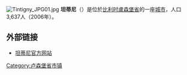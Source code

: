 {{Unreferenced|time=2018-08-13T05:46:44+00:00}}
[[File:Tintigny_JPG01.jpg|thumb]]
'''坦蒂尼'''（{{lang-fr|Tintigny}}）是位於[[比利时|比利时]][[盧森堡省|盧森堡省]]的一座[[城市|城市]]，人口3,637人（2006年）。

== 外部链接 ==
*[http://www.tintigny.be/ 坦蒂尼官方网站]{{Wayback|url=http://www.tintigny.be/ |date=20080919180830 }}

{{卢森堡省市区}}
{{Belgium-geo-stub}}

{{DEFAULTSORT:Tintigny}}

[[Category:卢森堡省市镇|Category:卢森堡省市镇]]